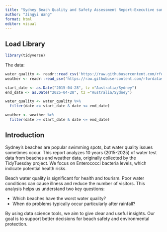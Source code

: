 ```yaml
---
title: "Sydney Beach Quality and Safety Assessment Report-Executive summary & Introduction"
author: "Jingyi Wang"
format: html
editor: visual
---
```


## Load Library

```r
library(tidyverse)
```

The data:

```r
water_quality <- readr::read_csv('https://raw.githubusercontent.com/rfordatascience/tidytuesday/main/data/2025/2025-05-20/water_quality.csv')
weather <- readr::read_csv('https://raw.githubusercontent.com/rfordatascience/tidytuesday/main/data/2025/2025-05-20/weather.csv')
```

```r
start_date <- as.Date("2015-04-28", tz ="Australia/Sydney")
end_date <- as.Date("2025-04-28", tz ="Australia/Sydney")

water_quality <- water_quality %>%
  filter(date >= start_date & date <= end_date)

weather <- weather %>%
  filter(date >= start_date & date <= end_date)
```


## Introduction

Sydney's beaches are popular swimming spots, but water quality issues sometimes occur. This report analyzes 10 years (2015-2025)  of water test data from beaches and weather data, originally collected by the TidyTuesday project. We focus on Enterococci bacteria levels, which indicate potential health risks.

Beach water quality is significant for health and tourism. Poor water conditions can cause illness and reduce the number of visitors. This analysis helps us understand  two key questions: 

- Which beaches have the worst water quality?
- When do problems typically occur particularly after rainfall? 

By using data science tools, we aim to give clear and useful insights. Our goal is to support better decisions for beach safety and environmental protection.

